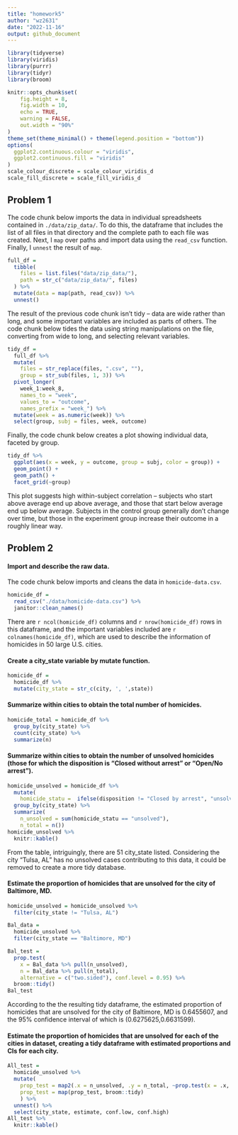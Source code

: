 ```yaml
---
title: "homework5"
author: "wz2631"
date: "2022-11-16"
output: github_document
---
```


```r
library(tidyverse)
library(viridis)
library(purrr)
library(tidyr)
library(broom)

knitr::opts_chunk$set(
	fig.height = 8,
	fig.width = 10,
	echo = TRUE,
	warning = FALSE,
	out.width = "90%"
)
theme_set(theme_minimal() + theme(legend.position = "bottom"))
options(
  ggplot2.continuous.colour = "viridis",
  ggplot2.continuous.fill = "viridis"
)
scale_colour_discrete = scale_colour_viridis_d
scale_fill_discrete = scale_fill_viridis_d
```

## Problem 1

The code chunk below imports the data in individual spreadsheets contained in `./data/zip_data/`. To do this, the dataframe that includes the list of all files in that directory and the complete path to each file was created. Next, I `map` over paths and import data using the `read_csv` function. Finally, I `unnest` the result of `map`.

```r
full_df = 
  tibble(
    files = list.files("data/zip_data/"),
    path = str_c("data/zip_data/", files)
  ) %>% 
  mutate(data = map(path, read_csv)) %>% 
  unnest()
```

The result of the previous code chunk isn't tidy -- data are wide rather than long, and some important variables are included as parts of others. The code chunk below tides the data using string manipulations on the file, converting from wide to long, and selecting relevant variables. 

```r
tidy_df = 
  full_df %>% 
  mutate(
    files = str_replace(files, ".csv", ""),
    group = str_sub(files, 1, 3)) %>% 
  pivot_longer(
    week_1:week_8,
    names_to = "week",
    values_to = "outcome",
    names_prefix = "week_") %>% 
  mutate(week = as.numeric(week)) %>% 
  select(group, subj = files, week, outcome)
```

Finally, the code chunk below creates a plot showing individual data, faceted by group. 

```r
tidy_df %>% 
  ggplot(aes(x = week, y = outcome, group = subj, color = group)) + 
  geom_point() + 
  geom_path() + 
  facet_grid(~group)
```

This plot suggests high within-subject correlation -- subjects who start above average end up above average, and those that start below average end up below average. Subjects in the control group generally don't change over time, but those in the experiment group increase their outcome in a roughly linear way. 

## Problem 2
#### Import and describe the raw data.
The code chunk below imports and cleans the data in `homicide-data.csv`. 
```r
homicide_df = 
  read_csv("./data/homicide-data.csv") %>% 
  janitor::clean_names()
```
There are `r ncol(homicide_df)` columns and `r nrow(homicide_df)` rows in this dataframe, and the important variables included are `r colnames(homicide_df)`, which are used to describe the information of homicides in 50 large U.S. cities.

#### Create a city_state variable by mutate function.
```r
homicide_df =
  homicide_df %>% 
  mutate(city_state = str_c(city, ', ',state))
```

#### Summarize within cities to obtain the total number of homicides.
```r
homicide_total = homicide_df %>% 
  group_by(city_state) %>% 
  count(city_state) %>% 
  summarize(n) 
```

####  Summarize within cities to obtain the number of unsolved homicides (those for which the disposition is “Closed without arrest” or “Open/No arrest”).
```r
homicide_unsolved = homicide_df %>% 
  mutate(
    homicide_statu =  ifelse(disposition != "Closed by arrest", "unsolved", "solved")) %>%
  group_by(city_state) %>% 
  summarize(
    n_unsolved = sum(homicide_statu == "unsolved"),
    n_total = n()) 
homicide_unsolved %>% 
  knitr::kable()
```
From the table, intriguingly, there are 51 city_state listed. Considering the city "Tulsa, AL" has no unsolved cases contributing to this data, it could be removed to create a more tidy database.

#### Estimate the proportion of homicides that are unsolved for the city of Baltimore, MD.
```r
homicide_unsolved = homicide_unsolved %>%
  filter(city_state != "Tulsa, AL") 

Bal_data = 
  homicide_unsolved %>%
  filter(city_state == "Baltimore, MD")

Bal_test = 
  prop.test(
    x = Bal_data %>% pull(n_unsolved),
    n = Bal_data %>% pull(n_total),
    alternative = c("two.sided"), conf.level = 0.95) %>% 
  broom::tidy() 
Bal_test
```
According to the the resulting tidy dataframe, the estimated proportion of homicides that are unsolved for the city of Baltimore, MD is 0.6455607, and the 95% confidence interval of which is (0.6275625,0.6631599).

#### Estimate the proportion of homicides that are unsolved for each of the cities in dataset, creating a tidy dataframe with estimated proportions and CIs for each city.
```r
All_test = 
  homicide_unsolved %>%
  mutate(
    prop_test = map2(.x = n_unsolved, .y = n_total, ~prop.test(x = .x, n = .y)),
    prop_test = map(prop_test, broom::tidy)
    ) %>% 
  unnest() %>% 
  select(city_state, estimate, conf.low, conf.high)
All_test %>% 
  knitr::kable()
```


